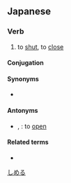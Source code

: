 ==Japanese==
{{ja-kanjitab|閉}}

===Verb===
{{ja-verb|しめる|tr=trans|type=2}}

# to [[shut]], to [[close]]
#: {{ja-usex|ドアを'''閉めて'''ください。|ドア を '''しめて''' ください。|Please '''close''' the door.}}

====Conjugation====
{{ja-ichi|しめ}}

====Synonyms====
* {{ja-r|閉じる|とじる}}

====Antonyms====
* {{ja-r|開く|ひらく}}, {{ja-r|開ける|あける}}: to [[open]]

====Related terms====
* {{ja-r|閉まる|しまる}}

[[Category:Japanese basic words|しめる]]